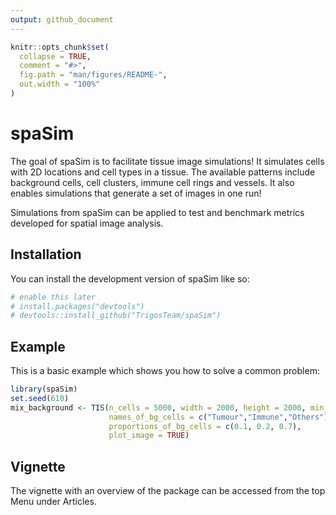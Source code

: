 ```yaml
---
output: github_document
---
```


<!-- README.md is generated from README.Rmd. Please edit that file -->

```r
knitr::opts_chunk$set(
  collapse = TRUE,
  comment = "#>",
  fig.path = "man/figures/README-",
  out.width = "100%"
)
```

# spaSim

<!-- badges: start -->
<!-- badges: end -->

The goal of spaSim is to facilitate tissue image simulations! It simulates cells
with 2D locations and cell types in a tissue. The available patterns include 
background cells, cell clusters, immune cell rings and vessels. It also enables 
simulations that generate a set of images in one run!

Simulations from spaSim can be applied to test and benchmark metrics developed for spatial image analysis.

## Installation

You can install the development version of spaSim like so:

``` r
# enable this later
# install.packages("devtools")
# devtools::install_github("TrigosTeam/spaSim")
```

## Example

This is a basic example which shows you how to solve a common problem:

```r
library(spaSim)
set.seed(610)
mix_background <- TIS(n_cells = 5000, width = 2000, height = 2000, min_d = 10,
                      names_of_bg_cells = c("Tumour","Immune","Others"), 
                      proportions_of_bg_cells = c(0.1, 0.2, 0.7),
                      plot_image = TRUE)
```

## Vignette 

The vignette with an overview of the package can be accessed from the top Menu under Articles.